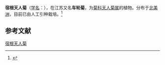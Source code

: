 {{Expand language|1=en|time=2020-03-17T06:07:50+00:00}}
{{Speciesbox
| name = 宿根天人菊
| status = 
| status_system = 
| image = Gaillardia aristata (blanketflower or firewheel) - 2.jpg
| image_width = 250px
| genus = Gaillardia
| species = aristata
| authority = Pursh.
}}

'''宿根天人菊'''（[[学名|学名]]：{{lang|la|''Gaillardia aristata''}}），在江苏又名'''车轮菊'''，为[[菊科|菊科]][[天人菊属|天人菊属]]的植物。分布于[[北美洲|北美洲]]，目前已由人工引种栽培。<ref>{{cite web| url =http://www.bioinfo.cn/db05/KmzwSpecies.php?action=view&id=4756| title =宿根天人菊| work =《中国高等植物数据库全库》| publisher =中国科学院微生物研究所| author =昆明植物研究所| accessdate =2009-02-25| deadurl =yes| archiveurl =https://web.archive.org/web/20160305091424/http://www.bioinfo.cn/db05/KmzwSpecies.php?action=view&id=4756| archivedate =2016-03-05}}</ref>

== 参考文献 ==
{{reflist}}
{{Taxonbar|from=Q5517196}}

[[Category:天人菊属|宿根天人菊]]


{{植物小作品}}